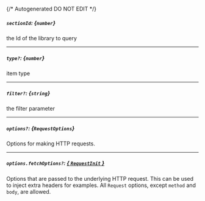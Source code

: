 {/* Autogenerated DO NOT EDIT  */}
##### `sectionId`: *{`number`}*
the Id of the library to query

---
##### `type?`: *{`number`}*
item type

---
##### `filter?`: *{`string`}*
the filter parameter

---
##### `options?`: *{`RequestOptions`}*
Options for making HTTP requests.

---
##### `options.fetchOptions?`: [*{ `RequestInit` }*](https://developer.mozilla.org/en-US/docs/Web/API/Request/Request#options)
Options that are passed to the underlying HTTP request. This can be used to inject extra headers for examples. All `Request` options, except `method` and `body`, are allowed.


